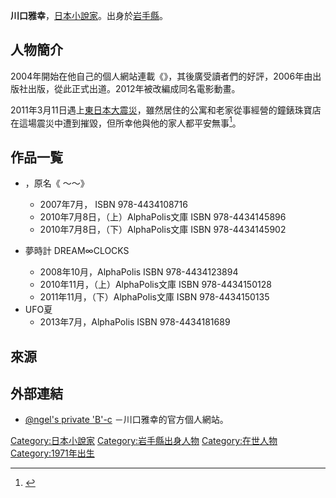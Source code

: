 {{multiple issues|
{{Notability Unreferenced|time=2016-08-21T18:08:11+00:00}}
{{Primarysources|time=2016-08-21T18:08:11+00:00}}
}}
{{japanese|japanese=川口 雅幸|kana=かわぐち まさゆき|romaji=Kawaguchi Masayuki}}
{{文學}}
{{小說}}
'''川口雅幸'''{{BD|1971年|||}}，[[日本|日本]][[小說家|小說家]]。出身於[[岩手縣|岩手縣]]。

== 人物簡介 ==
2004年開始在他自己的個人網站連載《{{link-ja|虹色螢火蟲 ～永遠的暑假～|虹色ほたる 〜永遠の夏休み〜}}》，其後廣受讀者們的好評，2006年由出版社{{link-ja|AlphaPolis|アルファポリス}}出版，從此正式出道。2012年被改編成同名電影動畫。

2011年3月11日遇上[[東日本大震災|東日本大震災]]，雖然居住的公寓和老家從事經營的鐘錶珠寶店在這場震災中遭到摧毀，但所幸他與他的家人都平安無事<ref>{{Cite web|author=|date=2012-04-28|url=http://www.iwate-np.co.jp/cgi-bin/topnews.cgi?20120428_11|title=地元」大船渡で30日試写会 アニメ映画虹色ほたる|publisher={{link-ja|岩手日報|岩手日報}}|accessdate=2016-08-22|language=ja|deadurl=yes|archiveurl=https://web.archive.org/web/20160304094948/http://www.iwate-np.co.jp/cgi-bin/topnews.cgi?20120428_11|archivedate=2016年3月4日|df=}}</ref>。

== 作品一覧 ==
* {{link-ja|虹色螢火蟲 ～永遠的暑假～|虹色ほたる 〜永遠の夏休み〜}}，原名《{{lang|ja|虹色ほたる}} ～{{lang|ja|永遠の夏休み}}～》
** 2007年7月，{{link-ja|AlphaPolis|アルファポリス}} ISBN 978-4434108716
** 2010年7月8日，（上）AlphaPolis文庫 ISBN 978-4434145896 
** 2010年7月8日，（下）AlphaPolis文庫 ISBN 978-4434145902
* {{lang|ja|からくり}}夢時計 DREAM∞CLOCKS
** 2008年10月，AlphaPolis ISBN 978-4434123894
** 2010年11月，（上）AlphaPolis文庫 ISBN 978-4434150128
** 2011年11月，（下）AlphaPolis文庫 ISBN 978-4434150135
* UFO{{lang|ja|がくれた}}夏
** 2013年7月，AlphaPolis ISBN 978-4434181689

== 來源 ==
{{reflist}}

== 外部連結==
* [http://nijiirohotaru.web.fc2.com/a/top.html @ngel's private 'B'-c] {{Wayback|url=http://nijiirohotaru.web.fc2.com/a/top.html |date=20160304211009 }} {{ja icon}}－川口雅幸的官方個人網站。

{{DEFAULTSORT:Kawaguchi Masayuki}}
[[Category:日本小說家|Category:日本小說家]]
[[Category:岩手縣出身人物|Category:岩手縣出身人物]]
[[Category:在世人物|Category:在世人物]]
[[Category:1971年出生|Category:1971年出生]]


{{writer-stub}}